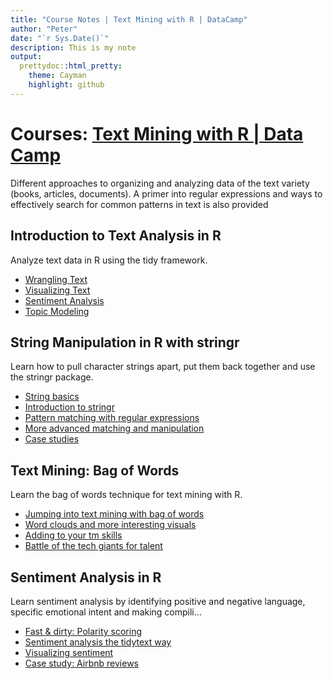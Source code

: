```yaml
---
title: "Course Notes | Text Mining with R | DataCamp"
author: "Peter"
date: "`r Sys.Date()`"
description: This is my note
output:
  prettydoc::html_pretty:
    theme: Cayman
    highlight: github
---
```


# Courses: [Text Mining with R | Data Camp](https://www.datacamp.com/tracks/text-mining-with-r?version=2)

Different approaches to organizing and analyzing data of the text variety (books, articles, documents). A primer into regular expressions and ways to effectively search for common patterns in text is also provided

## Introduction to Text Analysis in R

Analyze text data in R using the tidy framework.

- [Wrangling Text](https://chinhungtseng.github.io/datacamp_text_mining_with_r/01.html)
- [Visualizing Text](https://chinhungtseng.github.io/datacamp_text_mining_with_r/02.html)
- [Sentiment Analysis](https://chinhungtseng.github.io/datacamp_text_mining_with_r/03.html)
- [Topic Modeling](https://chinhungtseng.github.io/datacamp_text_mining_with_r/04.html)

## String Manipulation in R with stringr

Learn how to pull character strings apart, put them back together and use the stringr package.

- [String basics](https://chinhungtseng.github.io/datacamp_text_mining_with_r/05.html)
- [Introduction to stringr](https://chinhungtseng.github.io/datacamp_text_mining_with_r/06.html)
- [Pattern matching with regular expressions](https://chinhungtseng.github.io/datacamp_text_mining_with_r/07.html)
- [More advanced matching and manipulation](https://chinhungtseng.github.io/datacamp_text_mining_with_r/08.html)
- [Case studies](https://chinhungtseng.github.io/datacamp_text_mining_with_r/09.html)

## Text Mining: Bag of Words

Learn the bag of words technique for text mining with R.

- [Jumping into text mining with bag of words](https://chinhungtseng.github.io/datacamp_text_mining_with_r/10.html)
- [Word clouds and more interesting visuals](https://chinhungtseng.github.io/datacamp_text_mining_with_r/11.html)
- [Adding to your tm skills](https://chinhungtseng.github.io/datacamp_text_mining_with_r/12.html)
- [Battle of the tech giants for talent](https://chinhungtseng.github.io/datacamp_text_mining_with_r/13.html)


## Sentiment Analysis in R

Learn sentiment analysis by identifying positive and negative language, specific emotional intent and making compili...

- [Fast & dirty: Polarity scoring](https://chinhungtseng.github.io/datacamp_text_mining_with_r/14.html)
- [Sentiment analysis the tidytext way](https://chinhungtseng.github.io/datacamp_text_mining_with_r/15.html)
- [Visualizing sentiment](https://chinhungtseng.github.io/datacamp_text_mining_with_r/16.html)
- [Case study: Airbnb reviews](https://chinhungtseng.github.io/datacamp_text_mining_with_r/17.html)
